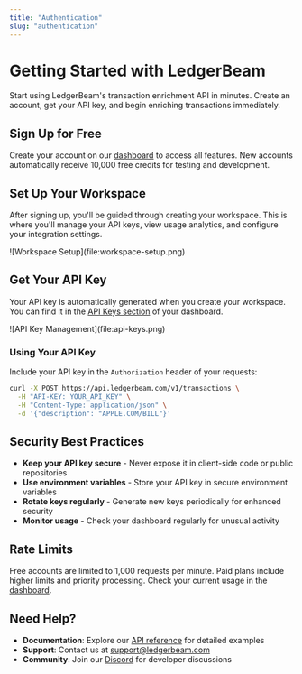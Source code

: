 ```yaml
---
title: "Authentication"
slug: "authentication"
---
```


# Getting Started with LedgerBeam

Start using LedgerBeam's transaction enrichment API in minutes. Create an account, get your API key, and begin enriching transactions immediately.

## Sign Up for Free

Create your account on our [dashboard](https://app.ledgerbeam.com) to access all features. New accounts automatically receive 10,000 free credits for testing and development.

## Set Up Your Workspace

After signing up, you'll be guided through creating your workspace. This is where you'll manage your API keys, view usage analytics, and configure your integration settings.

<div class="text--center">
![Workspace Setup](file:workspace-setup.png)

</div>

## Get Your API Key

Your API key is automatically generated when you create your workspace. You can find it in the [API Keys section](https://app.ledgerbeam.com/keys) of your dashboard.

<div class="text--center">
![API Key Management](file:api-keys.png)

</div>

### Using Your API Key

Include your API key in the `Authorization` header of your requests:

```bash
curl -X POST https://api.ledgerbeam.com/v1/transactions \
  -H "API-KEY: YOUR_API_KEY" \
  -H "Content-Type: application/json" \
  -d '{"description": "APPLE.COM/BILL"}'
```

## Security Best Practices

- **Keep your API key secure** - Never expose it in client-side code or public repositories
- **Use environment variables** - Store your API key in secure environment variables
- **Rotate keys regularly** - Generate new keys periodically for enhanced security
- **Monitor usage** - Check your dashboard regularly for unusual activity

## Rate Limits

Free accounts are limited to 1,000 requests per minute. Paid plans include higher limits and priority processing. Check your current usage in the [dashboard](https://app.ledgerbeam.com/usage).

## Need Help?

- **Documentation**: Explore our [API reference](./api) for detailed examples
- **Support**: Contact us at [support@ledgerbeam.com](mailto:support@ledgerbeam.com)
- **Community**: Join our [Discord](https://discord.gg/ledgerbeam) for developer discussions